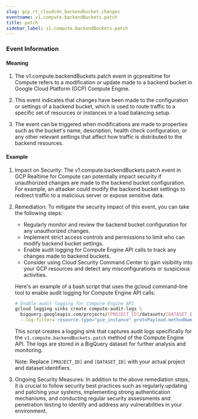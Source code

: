 ```yaml
--- 
slug: gcp_rt_cloudcdn_backendbucket_changes
eventname: v1.compute.backendBuckets.patch
title: patch
sidebar_label: v1.compute.backendBuckets.patch
---
```


### Event Information

#### Meaning

1. The v1.compute.backendBuckets.patch event in gcprealtime for Compute refers to a modification or update made to a backend bucket in Google Cloud Platform (GCP) Compute Engine.

2. This event indicates that changes have been made to the configuration or settings of a backend bucket, which is used to route traffic to a specific set of resources or instances in a load balancing setup.

3. The event can be triggered when modifications are made to properties such as the bucket's name, description, health check configuration, or any other relevant settings that affect how traffic is distributed to the backend resources.

#### Example

1. Impact on Security: The v1.compute.backendBuckets.patch event in GCP Realtime for Compute can potentially impact security if unauthorized changes are made to the backend bucket configuration. For example, an attacker could modify the backend bucket settings to redirect traffic to a malicious server or expose sensitive data.

2. Remediation: To mitigate the security impact of this event, you can take the following steps:

   - Regularly monitor and review the backend bucket configuration for any unauthorized changes.
   - Implement strict access controls and permissions to limit who can modify backend bucket settings.
   - Enable audit logging for Compute Engine API calls to track any changes made to backend buckets.
   - Consider using Cloud Security Command Center to gain visibility into your GCP resources and detect any misconfigurations or suspicious activities.

   Here's an example of a bash script that uses the gcloud command-line tool to enable audit logging for Compute Engine API calls:

   ```bash
   # Enable audit logging for Compute Engine API
   gcloud logging sinks create compute-audit-logs \
     bigquery.googleapis.com/projects/[PROJECT_ID]/datasets/[DATASET_ID] \
     --log-filter='resource.type="gce_instance" protoPayload.methodName="v1.compute.backendBuckets.patch"'
   ```

   This script creates a logging sink that captures audit logs specifically for the `v1.compute.backendBuckets.patch` method of the Compute Engine API. The logs are stored in a BigQuery dataset for further analysis and monitoring.

   Note: Replace `[PROJECT_ID]` and `[DATASET_ID]` with your actual project and dataset identifiers.

3. Ongoing Security Measures: In addition to the above remediation steps, it is crucial to follow security best practices such as regularly updating and patching your systems, implementing strong authentication mechanisms, and conducting regular security assessments and penetration testing to identify and address any vulnerabilities in your environment.